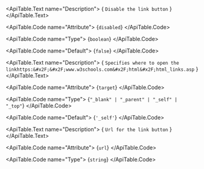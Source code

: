 <ApiTable id="property-disabled">
  <ApiTable.PropertyHeader name="disabled" singleFramework="">
  </ApiTable.PropertyHeader>

  <ApiTable.Text name="Description">
    { `Disable the link button` }
  </ApiTable.Text>

  <ApiTable.Code name="Attribute">
    {`disabled`}
  </ApiTable.Code>

  <ApiTable.Code name="Type">
   {`boolean`}
  </ApiTable.Code>

  <ApiTable.Code name="Default">
    {`false`}
  </ApiTable.Code>

</ApiTable>
<ApiTable id="property-target">
  <ApiTable.PropertyHeader name="target" singleFramework="">
  </ApiTable.PropertyHeader>

  <ApiTable.Text name="Description">
    { `Specifies where to open the linkhttps:&#x2F;&#x2F;www.w3schools.com&#x2F;html&#x2F;html_links.asp` }
  </ApiTable.Text>

  <ApiTable.Code name="Attribute">
    {`target`}
  </ApiTable.Code>

  <ApiTable.Code name="Type">
   {`"_blank" | "_parent" | "_self" | "_top"`}
  </ApiTable.Code>

  <ApiTable.Code name="Default">
    {`'_self'`}
  </ApiTable.Code>

</ApiTable>
<ApiTable id="property-url">
  <ApiTable.PropertyHeader name="url" singleFramework="">
  </ApiTable.PropertyHeader>

  <ApiTable.Text name="Description">
    { `Url for the link button` }
  </ApiTable.Text>

  <ApiTable.Code name="Attribute">
    {`url`}
  </ApiTable.Code>

  <ApiTable.Code name="Type">
   {`string`}
  </ApiTable.Code>


</ApiTable>
